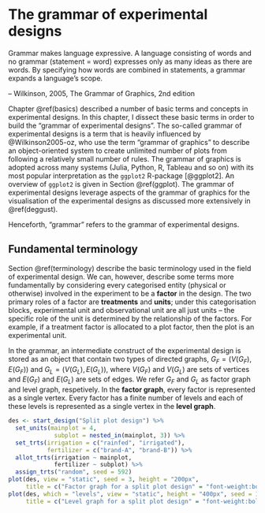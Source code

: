 # The grammar of experimental designs {#grammar}

::: blockquote

Grammar  makes  language  expressive.  A  language  consisting  of  words and no grammar (statement = word) expresses only as many ideas as there are words. By specifying how words are combined in statements, a grammar expands a language’s scope.

-- Wilkinson, 2005, The Grammar of Graphics, 2nd edition

:::

Chapter \@ref(basics) described a number of basic terms and concepts in experimental designs. In this chapter, I dissect these basic terms in order to build the "grammar of experimental designs". 
The so-called grammar of experimental designs is a term that is heavily influenced by @Wilkinson2005-oz, who use the term "grammar of graphics" to describe an object-oriented system to create unlimited number of plots from following a relatively small number of rules. The grammar of graphics is adopted across many systems (Julia, Python, R, Tableau and so on) with its most popular interpretation as the `ggplot2` R-package [@ggplot2]. An overview of `ggplot2` is given in Section \@ref(ggplot). The grammar of experimental designs leverage aspects of the grammar of graphics for the visualisation of the experimental designs as discussed more extensively in \@ref(deggust). 

Henceforth, "grammar" refers to the grammar of experimental designs.

## Fundamental terminology

Section \@ref(terminology) describe the basic terminology used in the field of experimental design. We can, however, describe some terms more fundamentally by considering every categorised entity (physical or otherwise) involved in the experiment to be a **factor** in the design. The two primary roles of a factor are **treatments** and **units**; under this categorisation blocks, experimental unit and observational unit are all just units -- the specific role of the unit is determined by the relationship of the factors. For example, if a treatment factor is allocated to a plot factor, then the plot is an experimental unit. 

In the grammar, an intermediate construct of the experimental design is stored as an object that contain two types of directed graphs, $G_F = (V(G_F), E(G_F))$ and $G_L = (V(G_L), E(G_L))$, where $V(G_F)$ and $V(G_L)$ are sets of vertices and $E(G_F)$ and $E(G_L)$ are sets of edges. We refer $G_F$ and $G_L$ as factor graph and level graph, respetively. In the **factor graph**, every factor is represented as a single vertex. Every factor has a finite number of levels and each of these levels is represented as a single vertex in the **level graph**.


```r
des <- start_design("Split plot design") %>%
  set_units(mainplot = 4,
             subplot = nested_in(mainplot, 3)) %>%
  set_trts(irrigation = c("rainfed", "irrigated"),
           fertilizer = c("brand-A", "brand-B")) %>%
  allot_trts(irrigation ~ mainplot,
             fertilizer ~ subplot) %>%
  assign_trts("random", seed = 592)
plot(des, view = "static", seed = 3, height = "200px",
     title = c("Factor graph for a split plot design" = "font-weight:bold;text-align:center;"))
plot(des, which = "levels", view = "static", height = "400px", seed = 1,
     title = c("Level graph for a split plot design" = "font-weight:bold;text-align:center;"))
```

